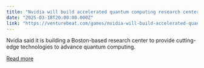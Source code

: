 ```yaml
---
title: "Nvidia will build accelerated quantum computing research center"
date: "2025-03-18T20:00:00.000Z"
link: "https://venturebeat.com/games/nvidia-will-build-accelerated-quantum-computing-research-center/"
---
```


Nvidia said it is building a Boston-based research center to provide cutting-edge technologies to advance quantum computing.

[Read more](https://venturebeat.com/games/nvidia-will-build-accelerated-quantum-computing-research-center/)
